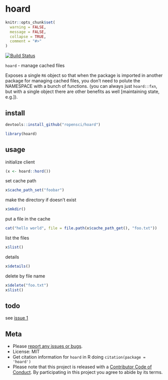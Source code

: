 hoard
=====

```r
knitr::opts_chunk$set(
  warning = FALSE,
  message = FALSE,
  collapse = TRUE,
  comment = "#>"
)
```

[![Build Status](https://travis-ci.org/ropensci/hoard.svg?branch=master)](https://travis-ci.org/ropensci/hoard)

`hoard` - manage cached files

Exposes a single `R6` object so that when the package is imported in another
package for managing cached files, you don't need to polute the NAMESPACE 
with a bunch of functions. (you can always just `hoard::fxn`, but 
with a single object there are other benefits as well [maintaining state, e.g.]).

## install

```r
devtools::install_github("ropensci/hoard")
```

```r
library(hoard)
```

## usage

initialize client

```r
(x <- hoard::hord())
```

set cache path

```r
x$cache_path_set("foobar")
```

make the directory if doesn't exist

```r
x$mkdir()
```

put a file in the cache

```r
cat("hello world", file = file.path(x$cache_path_get(), "foo.txt"))
```

list the files

```r
x$list()
```

details

```r
x$details()
```

delete by file name

```r
x$delete("foo.txt")
x$list()
```

## todo

see [issue 1](https://github.com/ropensci/hoard/issues/1)

## Meta

* Please [report any issues or bugs](https://github.com/ropensci/hoard/issues).
* License: MIT
* Get citation information for `hoard` in R doing `citation(package = 'hoard')`
* Please note that this project is released with a [Contributor Code of Conduct](CONDUCT.md). By participating in this project you agree to abide by its terms.

